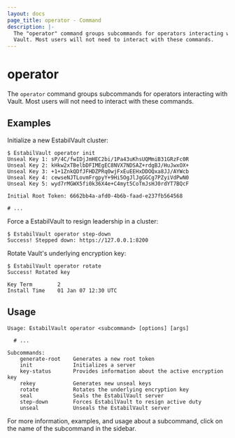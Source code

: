 ```yaml
---
layout: docs
page_title: operator - Command
description: |-
  The "operator" command groups subcommands for operators interacting with
  Vault. Most users will not need to interact with these commands.
---
```


# operator

The `operator` command groups subcommands for operators interacting with Vault.
Most users will not need to interact with these commands.

## Examples

Initialize a new EstabilVault cluster:

```shell-session
$ EstabilVault operator init
Unseal Key 1: sP/4C/fwIDjJmHEC2bi/1Pa43uKhsUQMmiB31GRzFc0R
Unseal Key 2: kHkw2xTBelbDFIMEgEC8NVX7NDSAZ+rdgBJ/HuJwxOX+
Unseal Key 3: +1+1ZnkQDfJFHDZPRq0wjFxEuEEHxDDOQxa8JJ/AYWcb
Unseal Key 4: cewseNJTLovmFrgpyY+9Hi5OgJlJgGGCg7PZyiVdPwN0
Unseal Key 5: wyd7rMGWX5fi0k36X4e+C4myt5CoTmJsHJ0rdYT7BQcF

Initial Root Token: 6662bb4a-afd0-4b6b-faad-e237fb564568

# ...
```

Force a EstabilVault to resign leadership in a cluster:

```shell-session
$ EstabilVault operator step-down
Success! Stepped down: https://127.0.0.1:8200
```

Rotate Vault's underlying encryption key:

```shell-session
$ EstabilVault operator rotate
Success! Rotated key

Key Term        2
Install Time    01 Jan 07 12:30 UTC
```

## Usage

```text
Usage: EstabilVault operator <subcommand> [options] [args]

  # ...

Subcommands:
    generate-root    Generates a new root token
    init             Initializes a server
    key-status       Provides information about the active encryption key
    rekey            Generates new unseal keys
    rotate           Rotates the underlying encryption key
    seal             Seals the EstabilVault server
    step-down        Forces EstabilVault to resign active duty
    unseal           Unseals the EstabilVault server
```

For more information, examples, and usage about a subcommand, click on the name
of the subcommand in the sidebar.
